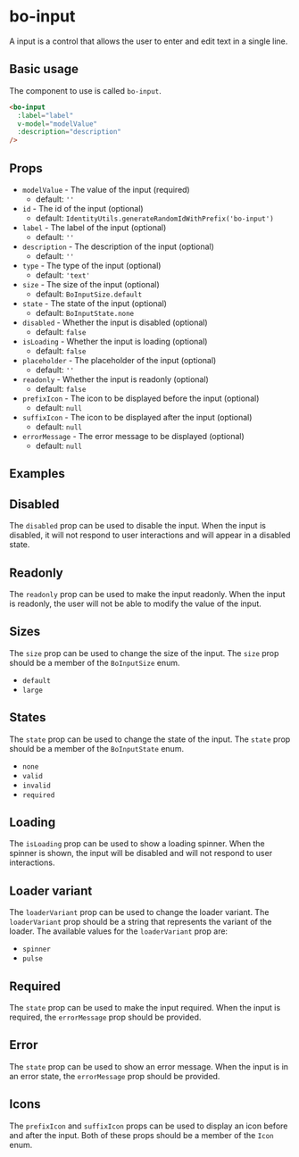 
<Meta
  title="Components/bo-input"
  component={BoInputStories.BoInput}
/>

# bo-input

A input is a control that allows the user to enter and edit text in a single line.

## Basic usage

The component to use is called `bo-input`.

```html
<bo-input
  :label="label"
  v-model="modelValue"
  :description="description"
/>
```

## Props

- `modelValue` - The value of the input (required)
  - default: `''`
- `id` - The id of the input (optional)
  - default: `IdentityUtils.generateRandomIdWithPrefix('bo-input')`
- `label` - The label of the input (optional)
  - default: `''`
- `description` - The description of the input (optional)
  - default: `''`
- `type` - The type of the input (optional)
  - default: `'text'`
- `size` - The size of the input (optional)
  - default: `BoInputSize.default`
- `state` - The state of the input (optional)
  - default: `BoInputState.none`
- `disabled` - Whether the input is disabled (optional)
  - default: `false`
- `isLoading` - Whether the input is loading (optional)
  - default: `false`
- `placeholder` - The placeholder of the input (optional)
  - default: `''`
- `readonly` - Whether the input is readonly (optional)
  - default: `false`
- `prefixIcon` - The icon to be displayed before the input (optional)
  - default: `null`
- `suffixIcon` - The icon to be displayed after the input (optional)
  - default: `null`
- `errorMessage` - The error message to be displayed (optional)
  - default: `null`

## Examples

<Canvas of={BoInputStories.Example} />
<Controls of={BoInputStories.Example} />

## Disabled

The `disabled` prop can be used to disable the input. When the input is disabled, it will not respond to user interactions and will appear in a disabled state.

<Canvas of={BoInputStories.Disabled} />

## Readonly

The `readonly` prop can be used to make the input readonly. When the input is readonly, the user will not be able to modify the value of the input.

<Canvas of={BoInputStories.Readonly} />

## Sizes

The `size` prop can be used to change the size of the input. The `size` prop should be a member of the `BoInputSize` enum.

- `default`
- `large`

<Canvas of={BoInputStories.Sizes} />

## States

The `state` prop can be used to change the state of the input. The `state` prop should be a member of the `BoInputState` enum.

- `none`
- `valid`
- `invalid`
- `required`

<Canvas of={BoInputStories.States} />

## Loading

The `isLoading` prop can be used to show a loading spinner. When the spinner is shown, the input will be disabled and will not respond to user interactions.

<Canvas of={BoInputStories.Loading} />

## Loader variant

The `loaderVariant` prop can be used to change the loader variant. The `loaderVariant` prop should be a string that represents the variant of the loader. The available values for the `loaderVariant` prop are:

- `spinner`
- `pulse`

<Canvas of={BoInputStories.WithLoaderVariantSpinner} />

## Required

The `state` prop can be used to make the input required. When the input is required, the `errorMessage` prop should be provided.

<Canvas of={BoInputStories.Required} />

## Error

The `state` prop can be used to show an error message. When the input is in an error state, the `errorMessage` prop should be provided.

<Canvas of={BoInputStories.Error} />

## Icons

The `prefixIcon` and `suffixIcon` props can be used to display an icon before and after the input.
Both of these props should be a member of the `Icon` enum.

<Canvas of={BoInputStories.Icons} />
